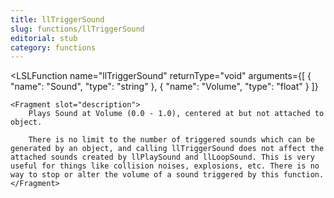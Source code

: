 ```yaml
---
title: llTriggerSound
slug: functions/llTriggerSound
editorial: stub
category: functions
---
```


<LSLFunction
	name="llTriggerSound"
	returnType="void"
	arguments={[
	{
		"name": "Sound",
		"type": "string"
	},
	{
		"name": "Volume",
		"type": "float"
	}
]}
>
	<Fragment slot="description">
		Plays Sound at Volume (0.0 - 1.0), centered at but not attached to object.
		
		There is no limit to the number of triggered sounds which can be generated by an object, and calling llTriggerSound does not affect the attached sounds created by llPlaySound and llLoopSound. This is very useful for things like collision noises, explosions, etc. There is no way to stop or alter the volume of a sound triggered by this function.
	</Fragment>
</LSLFunction>

